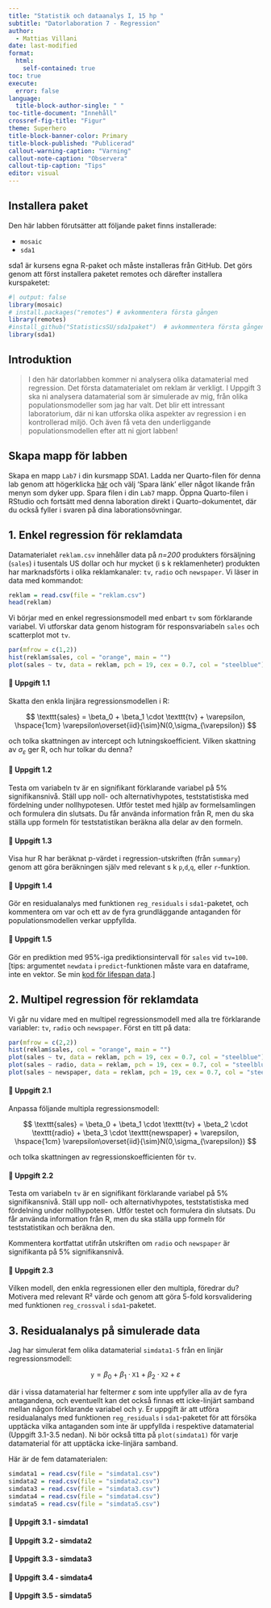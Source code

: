 ```yaml
---
title: "Statistik och dataanalys I, 15 hp "
subtitle: "Datorlaboration 7 - Regression"
author: 
  - Mattias Villani
date: last-modified
format: 
  html:
    self-contained: true
toc: true
execute:
  error: false
language: 
  title-block-author-single: " "
toc-title-document: "Innehåll"
crossref-fig-title: "Figur"
theme: Superhero
title-block-banner-color: Primary
title-block-published: "Publicerad"
callout-warning-caption: "Varning"
callout-note-caption: "Observera"
callout-tip-caption: "Tips"
editor: visual
---
```


::: callout-warning
## Installera paket

Den här labben förutsätter att följande paket finns installerade:

-   `mosaic`
-   `sda1`

sda1 är kursens egna R-paket och måste installeras från GitHub. Det görs genom att först installera paketet remotes och därefter installera kurspaketet:

```r
#| output: false
library(mosaic)
# install.packages("remotes") # avkommentera första gången
library(remotes)
#install_github("StatisticsSU/sda1paket")  # avkommentera första gången
library(sda1)

```
:::

## Introduktion

> I den här datorlabben kommer ni analysera olika datamaterial med regression. Det första datamaterialet om reklam är verkligt. I Uppgift 3 ska ni analysera datamaterial som är simulerade av mig, från olika populationsmodeller som jag har valt. Det blir ett intressant laboratorium, där ni kan utforska olika aspekter av regression i en kontrollerad miljö. Och även få veta den underliggande populationsmodellen efter att ni gjort labben!

::: callout-important
## Skapa mapp för labben

Skapa en mapp `Lab7` i din kursmapp SDA1. Ladda ner Quarto-filen för denna lab genom att högerklicka [här](https://github.com/StatisticsSU/SDA1/raw/main/datorlab/lab7/DatorLab7.qmd) och välj 'Spara länk' eller något likande från menyn som dyker upp. Spara filen i din `Lab7` mapp. Öppna Quarto-filen i RStudio och fortsätt med denna laboration direkt i Quarto-dokumentet, där du också fyller i svaren på dina laborationsövningar.
:::

## 1. Enkel regression för reklamdata

Datamaterialet `reklam.csv` innehåller data på *n=200* produkters försäljning (`sales`) i tusentals US dollar och hur mycket (i s k reklamenheter) produkten har marknadsförts i olika reklamkanaler: `tv`, `radio` och `newspaper`. Vi läser in data med kommandot:

```r
reklam = read.csv(file = "reklam.csv")
head(reklam)
```

Vi börjar med en enkel regressionsmodell med enbart `tv` som förklarande variabel. Vi utforskar data genom histogram för responsvariabeln `sales` och scatterplot mot `tv`.

```r
par(mfrow = c(1,2))
hist(reklam$sales, col = "orange", main = "")
plot(sales ~ tv, data = reklam, pch = 19, cex = 0.7, col = "steelblue")
```

#### 💪 Uppgift 1.1

Skatta den enkla linjära regressionsmodellen i R:

$$
\texttt{sales} = \beta_0 + \beta_1 \cdot \texttt{tv} + \varepsilon, \hspace{1cm} \varepsilon\overset{iid}{\sim}N(0,\sigma_{\varepsilon})
$$

och tolka skattningen av intercept och lutningskoefficient. Vilken skattning av $\sigma_{\varepsilon}$ ger R, och hur tolkar du denna?

#### 💪 Uppgift 1.2

Testa om variabeln tv är en signifikant förklarande variabel på 5% signifikansnivå. Ställ upp noll- och alternativhypotes, teststatistiska med fördelning under nollhypotesen. Utför testet med hjälp av formelsamlingen och formulera din slutsats. Du får använda information från R, men du ska ställa upp formeln för teststatistikan beräkna alla delar av den formeln.

#### 💪 Uppgift 1.3

Visa hur R har beräknat p-värdet i regression-utskriften (från `summary`) genom att göra beräkningen själv med relevant s k `p`,`d`,`q`, eller `r`-funktion.

#### 💪 Uppgift 1.4

Gör en residualanalys med funktionen `reg_residuals` i `sda1`-paketet, och kommentera om var och ett av de fyra grundläggande antaganden för populationsmodellen verkar uppfyllda.

#### 💪 Uppgift 1.5

Gör en prediktion med 95%-iga prediktionsintervall för `sales` vid `tv=100`. \[tips: argumentet `newdata` i `predict`-funktionen måste vara en dataframe, inte en vektor. Se min [kod för lifespan data](https://statisticssu.github.io/SDA1/code/lifespan_regression.R).\]

## 2. Multipel regression för reklamdata

Vi går nu vidare med en multipel regressionsmodell med alla tre förklarande variabler: `tv`, `radio` och `newspaper`. Först en titt på data:

```r
par(mfrow = c(2,2))
hist(reklam$sales, col = "orange", main = "")
plot(sales ~ tv, data = reklam, pch = 19, cex = 0.7, col = "steelblue")
plot(sales ~ radio, data = reklam, pch = 19, cex = 0.7, col = "steelblue")
plot(sales ~ newspaper, data = reklam, pch = 19, cex = 0.7, col = "steelblue")
```

#### 💪 Uppgift 2.1

Anpassa följande multipla regressionsmodell:

$$
\texttt{sales} = \beta_0 
+ \beta_1 \cdot \texttt{tv} 
+ \beta_2 \cdot \texttt{radio} 
+ \beta_3 \cdot \texttt{newspaper} 
+ \varepsilon, \hspace{1cm} \varepsilon\overset{iid}{\sim}N(0,\sigma_{\varepsilon})
$$

och tolka skattningen av regressionskoefficienten för `tv`.

#### 💪 Uppgift 2.2

Testa om variabeln `tv` är en signifikant förklarande variabel på 5% signifikansnivå. Ställ upp noll- och alternativhypotes, teststatistiska med fördelning under nollhypotesen. Utför testet och formulera din slutsats. Du får använda information från R, men du ska ställa upp formeln för teststatistikan och beräkna den.

Kommentera kortfattat utifrån utskriften om `radio` och `newspaper` är signifikanta på 5% signifikansnivå.

#### 💪 Uppgift 2.3

Vilken modell, den enkla regressionen eller den multipla, föredrar du? Motivera med relevant R² värde och genom att göra 5-fold korsvalidering med funktionen `reg_crossval` i `sda1`-paketet.

## 3. Residualanalys på simulerade data

Jag har simulerat fem olika datamaterial `simdata1-5` från en linjär regressionsmodell:

$$
\texttt{y} = \beta_0 
+ \beta_1 \cdot \texttt{X1} 
+ \beta_2 \cdot \texttt{X2} 
+ \varepsilon
$$

där i vissa datamaterial har feltermer $\varepsilon$ som inte uppfyller alla av de fyra antagandena, och eventuellt kan det också finnas ett icke-linjärt samband mellan någon förklarande variabel och y. Er uppgift är att utföra residualanalys med funktionen `reg_residuals` i `sda1`-paketet för att försöka upptäcka vilka antaganden som inte är uppfyllda i respektive datamaterial (Uppgift 3.1-3.5 nedan). Ni bör också titta på `plot(simdata1)` för varje datamaterial för att upptäcka icke-linjära samband.

Här är de fem datamaterialen:

```r
simdata1 = read.csv(file = "simdata1.csv")
simdata2 = read.csv(file = "simdata2.csv")
simdata3 = read.csv(file = "simdata3.csv")
simdata4 = read.csv(file = "simdata4.csv")
simdata5 = read.csv(file = "simdata5.csv")
```

#### 💪 Uppgift 3.1 - simdata1

#### 💪 Uppgift 3.2 - simdata2

#### 💪 Uppgift 3.3 - simdata3

#### 💪 Uppgift 3.4 - simdata4

#### 💪 Uppgift 3.5 - simdata5
